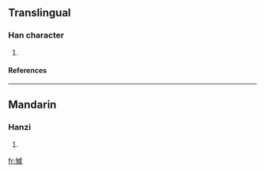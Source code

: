 ==Translingual==
===Han character===
{{Han char|rn=64|rad=手|as=10|sn=13|four=5305<sub>0</sub>|canj=手戈竹火 (QIHF), X手戈竹火 (XQIHF)}}
# {{defn|Han|sort=手10}}
====References====
{{Han ref|kx=0447.160|dkj=12495|dj=0798.100|hdz=31930.090|uh=6423|ud=25635|bh=DDA9|bd=56745}}
----
==Mandarin==
===Hanzi===
{{cmn-hanzi|pin=[[miè]] (mie4)|wg=mieh<sup>4</sup>}}
# {{defn|Mandarin}}

[[fr:搣]]
